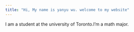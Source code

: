 ```yaml
---
title: "Hi, My name is yanyu wu. welcome to my website"
---
```


I am a student at the university of Toronto.I'm a math major.

